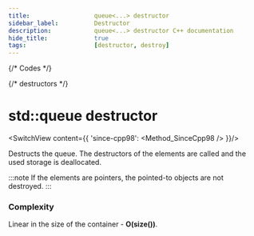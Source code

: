 ```yaml
---
title:					queue<...> destructor
sidebar_label:			Destructor
description:			queue<...> destructor C++ documentation
hide_title:				true
tags:					[destructor, destroy]
---
```



{/* Codes */}

{/* destructors */}


# std::queue destructor

<SwitchView content={{
		'since-cpp98': <Method_SinceCpp98 />
	}}/>

Destructs the queue. The destructors of the elements are called and the used storage is deallocated.

:::note
If the elements are pointers, the pointed-to objects are not destroyed.
:::

### Complexity

Linear in the size of the container - **O(size())**.
